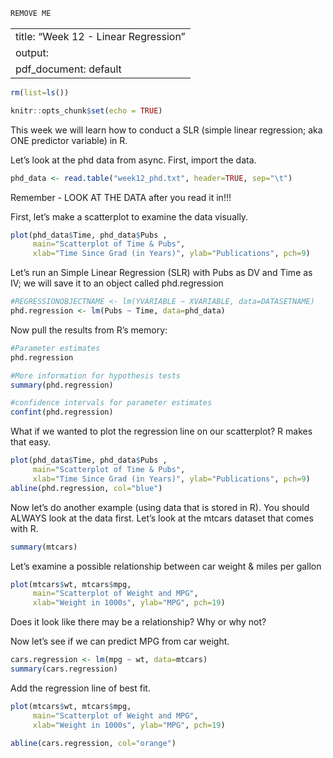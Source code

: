 ```{r}
REMOVE ME
```
---
title: "Week 12 - Linear Regression"
output:
  pdf_document: default
---

```{r setup, include=FALSE}
rm(list=ls())

knitr::opts_chunk$set(echo = TRUE)
```

This week we will learn how to conduct a SLR (simple linear regression; aka ONE predictor variable) in R. 

Let's look at the phd data from async. First, import the data.
```{r}
phd_data <- read.table("week12_phd.txt", header=TRUE, sep="\t")
```
Remember - LOOK AT THE DATA after you read it in!!!

First, let's make a scatterplot to examine the data visually.
```{r}
plot(phd_data$Time, phd_data$Pubs ,
     main="Scatterplot of Time & Pubs", 
     xlab="Time Since Grad (in Years)", ylab="Publications", pch=9)
```

Let's run an Simple Linear Regression (SLR) with Pubs as DV and Time as IV; we will save it to an object called phd.regression
```{r}
#REGRESSIONOBJECTNAME <- lm(YVARIABLE ~ XVARIABLE, data=DATASETNAME)
phd.regression <- lm(Pubs ~ Time, data=phd_data)
```

Now pull the results from R's memory:
```{r}
#Parameter estimates
phd.regression

#More information for hypothesis tests
summary(phd.regression)

#confidence intervals for parameter estimates
confint(phd.regression)
```

What if we wanted to plot the regression line on our scatterplot? R makes that easy. 
```{r}
plot(phd_data$Time, phd_data$Pubs ,
     main="Scatterplot of Time & Pubs", 
     xlab="Time Since Grad (in Years)", ylab="Publications", pch=9)
abline(phd.regression, col="blue")
```

Now let's do another example (using data that is stored in R). You should ALWAYS look at the data first. Let's look at the mtcars dataset that comes with R.
```{r}
summary(mtcars)
```

Let's examine a possible relationship between car weight & miles per gallon
```{r}
plot(mtcars$wt, mtcars$mpg, 
     main="Scatterplot of Weight and MPG", 
     xlab="Weight in 1000s", ylab="MPG", pch=19)
```
Does it look like there may be a relationship? Why or why not?

Now let's see if we can predict MPG from car weight.
```{r}
cars.regression <- lm(mpg ~ wt, data=mtcars)
summary(cars.regression)
```

Add the regression line of best fit.
```{r}
plot(mtcars$wt, mtcars$mpg, 
     main="Scatterplot of Weight and MPG", 
     xlab="Weight in 1000s", ylab="MPG", pch=19)

abline(cars.regression, col="orange")
```


